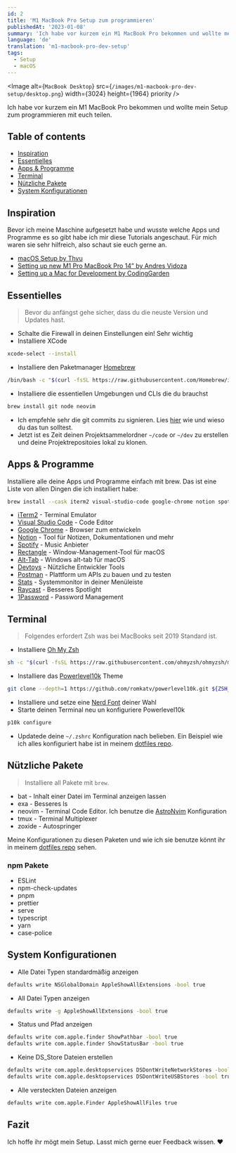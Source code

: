 ```yaml
---
id: 2
title: 'M1 MacBook Pro Setup zum programmieren'
publishedAt: '2023-01-08'
summary: 'Ich habe vor kurzem ein M1 MacBook Pro bekommen und wollte mein Setup zum programmieren mit euch teilen'
language: 'de'
translation: 'm1-macbook-pro-dev-setup'
tags:
  - Setup
  - macOS
---
```


<Image
  alt={`MacBook Desktop`}
  src={`/images/m1-macbook-pro-dev-setup/desktop.png`}
  width={3024}
  height={1964}
  priority
/>

Ich habe vor kurzem ein M1 MacBook Pro bekommen und wollte mein Setup zum programmieren mit euch teilen.

## Table of contents

- [Inspiration](#inspiration)
- [Essentielles](#essentielles)
- [Apps & Programme](#apps--programme)
- [Terminal](#terminal)
- [Nützliche Pakete](#nützliche-pakete)
- [System Konfigurationen](#system-konfigurationen)

## Inspiration

Bevor ich meine Maschine aufgesetzt habe und wusste welche Apps und Programme es so gibt habe ich mir diese Tutorials angeschaut. Für mich waren sie sehr hilfreich, also schaut sie euch gerne an.

- [macOS Setup by Thvu](https://thvu.notion.site/MacOS-Setup-622eb7a2f0184c079a7c42827dbd26e0#7457a164b0ed4db38cabf02b398538b0)
- [Setting up new M1 Pro MacBook Pro 14” by Andres Vidoza
  ](https://www.youtube.com/watch?v=hafaO6hU96E)
- [Setting up a Mac for Development by CodingGarden](https://www.youtube.com/watch?v=2_ZbslLnshw)

## Essentielles

> Bevor du anfängst gehe sicher, dass du die neuste Version und Updates hast.

- Schalte die Firewall in deinen Einstellungen ein! Sehr wichtig
- Installiere XCode

```bash
xcode-select --install
```

- Installiere den Paketmanager [Homebrew](https://brew.sh)

```bash
/bin/bash -c "$(curl -fsSL https://raw.githubusercontent.com/Homebrew/install/HEAD/install.sh)"
```

- Installiere die essentiellen Umgebungen und CLIs die du brauchst

```bash
brew install git node neovim
```

- Ich empfehle sehr die git commits zu signieren. Lies [hier](https://withblue.ink/2020/05/17/how-and-why-to-sign-git-commits.html) wie und wieso du das tun solltest.
- Jetzt ist es Zeit deinen Projektsammelordner `~/code` or `~/dev` zu erstellen und deine Projektrepositoies lokal zu klonen.

## Apps & Programme

Installiere alle deine Apps und Programme einfach mit brew. Das ist eine Liste von allen Dingen die ich installiert habe:

```bash
brew install --cask iterm2 visual-studio-code google-chrome notion spotify rectangle alt-tab devtoys postman stats 1password
```

- [iTerm2](https://iterm2.com) - Terminal Emulator
- [Visual Studio Code](https://code.visualstudio.com) - Code Editor
- [Google Chrome](https://www.google.com/chrome) - Browser zum entwickeln
- [Notion](https://www.notion.so/de-de) - Tool für Notizen, Dokumentationen und mehr
- [Spotify](https://spotify.com) - Music Anbieter
- [Rectangle](https://rectangleapp.com) - Window-Management-Tool für macOS
- [Alt-Tab](https://alt-tab-macos.netlify.app) - Windows alt-tab für macOS
- [Devtoys](https://github.com/ObuchiYuki/DevToysMac) - Nützliche Entwickler Tools
- [Postman](https://www.postman.com) - Plattform um APIs zu bauen und zu testen
- [Stats](https://github.com/exelban/stats) - Systemmonitor in deiner Menüleiste
- [Raycast](https://www.raycast.com) - Besseres Spotlight
- [1Password](https://1password.com) - Password Management

## Terminal

> Folgendes erfordert Zsh was bei MacBooks seit 2019 Standard ist.

- Installiere [Oh My Zsh](https://ohmyz.sh)

```bash
sh -c "$(curl -fsSL https://raw.githubusercontent.com/ohmyzsh/ohmyzsh/master/tools/install.sh)"
```

- Installiere das [Powerlevel10k](https://github.com/romkatv/powerlevel10k) Theme

```bash
git clone --depth=1 https://github.com/romkatv/powerlevel10k.git ${ZSH_CUSTOM:-$HOME/.oh-my-zsh/custom}/themes/powerlevel10k
```

- Installiere und setze eine [Nerd Font](https://www.nerdfonts.com) deiner Wahl
- Starte deinen Terminal neu un konfiguriere Powerlevel10k

```bash
p10k configure
```

- Updatede deine `~/.zshrc` Konfiguration nach belieben. Ein Beispiel wie ich alles konfiguriert habe ist in meinem [dotfiles repo](https://github.com/alex289/dotfiles/tree/main/mac).

## Nützliche Pakete

> Installiere all Pakete mit `brew`.

- bat - Inhalt einer Datei im Terminal anzeigen lassen
- exa - Besseres ls
- neovim - Terminal Code Editor. Ich benutze die [AstroNvim](https://astronvim.github.io) Konfiguration
- tmux - Terminal Multiplexer
- zoxide - Autospringer

Meine Konfigurationen zu diesen Paketen und wie ich sie benutze könnt ihr in meinem [dotfiles repo](https://github.com/alex289/dotfiles/tree/main/mac) sehen.

### npm Pakete

- ESLint
- npm-check-updates
- pnpm
- prettier
- serve
- typescript
- yarn
- case-police

## System Konfigurationen

- Alle Datei Typen standardmäßig anzeigen

```bash
defaults write NSGlobalDomain AppleShowAllExtensions -bool true
```

- All Datei Typen anzeigen

```bash
defaults write -g AppleShowAllExtensions -bool true
```

- Status und Pfad anzeigen

```bash
defaults write com.apple.finder ShowPathbar -bool true
defaults write com.apple.finder ShowStatusBar -bool true
```

- Keine DS_Store Dateien erstellen

```bash
defaults write com.apple.desktopservices DSDontWriteNetworkStores -bool true
defaults write com.apple.desktopservices DSDontWriteUSBStores -bool true
```

- Alle versteckten Dateien anzeigen

```bash
defaults write com.apple.Finder AppleShowAllFiles true
```

## Fazit

Ich hoffe ihr mögt mein Setup. Lasst mich gerne euer Feedback wissen. ❤️

